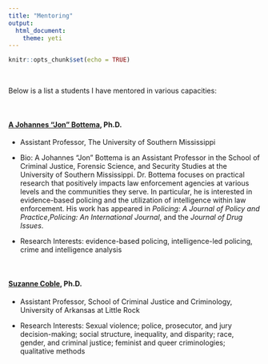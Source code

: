 ```yaml
---
title: "Mentoring"
output: 
  html_document:
    theme: yeti
---
```


```r
knitr::opts_chunk$set(echo = TRUE)
```
<br>

Below is a list a students I have mentored in various capacities:

<br>

#### [A Johannes “Jon” Bottema](https://www.usm.edu/faculty-directory/profile.php?id=2321580), Ph.D.

  +  Assistant Professor, The University of Southern Mississippi  
  
  + Bio: A Johannes “Jon” Bottema is an Assistant Professor in the School of Criminal Justice, Forensic Science, and Security Studies at the University of Southern Mississippi. Dr. Bottema focuses on practical research that positively impacts law enforcement agencies at various levels and the communities they serve. In particular, he is interested in evidence-based policing and the utilization of intelligence within law enforcement. His work has appeared in *Policing: A Journal of Policy and Practice*,*Policing: An International Journal*, and the *Journal of Drug Issues*.
  
  + Research Interests: evidence-based policing, intelligence-led policing, crime and intelligence analysis

<br>

#### [Suzanne Coble](https://ualr.edu/criminaljustice/suzanne-coble/), Ph.D.

  +  Assistant Professor, School of Criminal Justice and Criminology, University of Arkansas at Little Rock  
  
  + Research Interests: Sexual violence; police, prosecutor, and jury decision-making; social structure, inequality, and disparity; race, gender, and criminal justice; feminist and queer criminologies; qualitative methods
    
